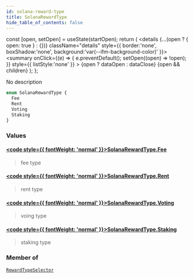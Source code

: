 ```yaml
---
id: solana-reward-type
title: SolanaRewardType
hide_table_of_contents: false
---
```







  const [open, setOpen] = useState(startOpen);
  return (
    <details {...(open ? { open: true } : {})} className="details" style={{ border:'none', boxShadow:'none', background:'var(--ifm-background-color)' }}>
      <summary
        onClick={(e) => {
          e.preventDefault();
          setOpen((open) => !open);
        }}
        style={{ listStyle:'none' }}
      >
      {open ? dataOpen : dataClose}
      </summary>
      {open && children}
    </details>
  );
};








No description


```graphql
enum SolanaRewardType {
  Fee
  Rent
  Voting
  Staking
}
```




### Values

#### [<code style={{ fontWeight: 'normal' }}>SolanaRewardType.<b>Fee</b></code>](#)  
> 
> 
> fee type
> 

#### [<code style={{ fontWeight: 'normal' }}>SolanaRewardType.<b>Rent</b></code>](#)  
> 
> 
> rent type
> 

#### [<code style={{ fontWeight: 'normal' }}>SolanaRewardType.<b>Voting</b></code>](#)  
> 
> 
> voing type
> 

#### [<code style={{ fontWeight: 'normal' }}>SolanaRewardType.<b>Staking</b></code>](#)  
> 
> 
> staking type
> 



### Member of

[`RewardTypeSelector`](/docs/v1/graphql-reference/inputs/reward-type-selector)  <Badge class="secondary" text="input"/>

